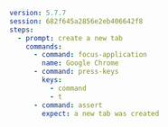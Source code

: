 ```yaml
version: 5.7.7
session: 682f645a2856e2eb406642f8
steps:
  - prompt: create a new tab
    commands:
      - command: focus-application
        name: Google Chrome
      - command: press-keys
        keys:
          - command
          - t
      - command: assert
        expect: a new tab was created
```
